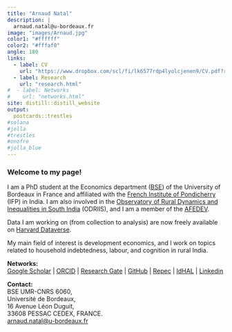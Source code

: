 ```yaml
---
title: "Arnaud Natal"
description: |
  arnaud.natal@u-bordeaux.fr
image: "images/Arnaud.jpg"
color1: "#ffffff"
color2: "#fffaf0"
angle: 180
links:
  - label: CV
    url: "https://www.dropbox.com/scl/fi/lk6577rdp4lyolcjenen9/CV.pdf?rlkey=8drni6xu6e7icmv3v53b92dzn&dl=0"
  - label: Research
    url: "research.html"
#  - label: Networks
#    url: "networks.html"
site: distill::distill_website
output:
  postcards::trestles
#solana
#jolla  
#trestles
#onofre
#jolla_blue
---
```


### Welcome to my page!


I am a PhD student at the Economics department ([BSE]((https://www.bse.u-bordeaux.fr/))) of the University of Bordeaux in France and affiliated with the [French Institute of Pondicherry](https://www.ifpindia.org/) (IFP) in India.
I am also involved in the [Observatory of Rural Dynamics and Inequalities in South India](https://odriis.hypotheses.org) (ODRIIS), and I am a member of the [AFEDEV](https://afedev.fr/).

Data I am working on (from collection to analysis) are now freely available on [Harvard Dataverse](https://dataverse.harvard.edu/dataverse/odriis).

My main field of interest is development economics, and I work on topics related to household indebtedness, labour, and cognition in rural India.

**Networks:** <br>
[Google Scholar](https://scholar.google.com/citations?user=TkRH7poAAAAJ&hl) | [ORCID](https://www.orcid.org/0000-0003-1301-2281) | [Research Gate](https://www.researchgate.net/profile/Arnaud-Natal) | [GitHub](https://www.github.com/arnaudnatal) | [Repec](https://ideas.repec.org/f/pna744.html) | [IdHAL](https://cv.hal.science/arnaud-natal) | [Linkedin](https://www.linkedin.com/in/arnaud-natal/)

**Contact:** <br>
BSE UMR-CNRS 6060, <br>
Université de Bordeaux, <br>
16 Avenue Léon Duguit, <br>
33608 PESSAC CEDEX, FRANCE. <br>
[arnaud.natal@u-bordeaux.fr](mailto:arnaud.natal@u-bordeaux.fr)

